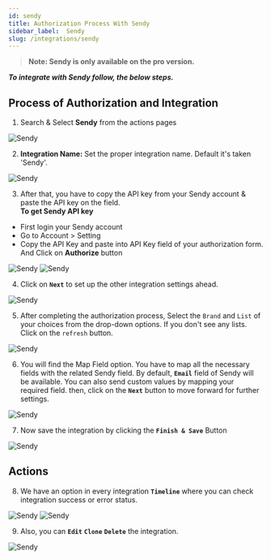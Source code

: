 ```yaml
---
id: sendy
title: Authorization Process With Sendy
sidebar_label:  Sendy
slug: /integrations/sendy
---
```


> **Note: Sendy is only available on the pro version.**

***To integrate with Sendy follow, the below steps.***


## Process of Authorization and Integration

1.	Search & Select **Sendy** from the actions pages
 <Image src="actions/sendy/search-and-select" alt="Sendy" w="1020" h="350" />

2. **Integration Name:** Set the proper integration name. Default it's taken 'Sendy'.
 <Image src="actions/sendy/default-integration-name" alt="Sendy" w="1020" h="350" />

3.	After that, you have to copy the API key from your Sendy account & paste the API key on the field.     
**To get Sendy API key**
-	First login your Sendy account
-	Go to Account > Setting 
-   Copy the API Key and paste into API Key field of your authorization form. And Click on **Authorize** button
 <Image src="actions/sendy/click-here" alt="Sendy" w="1020" h="350" />
 <Image src="actions/sendy/visit-api-console" alt="Sendy" w="1020" h="350" />


4. Click on **`Next`** to set up the other integration settings ahead.
 <Image src="actions/sendy/authorize-after" alt="Sendy" w="1020" h="350" />

5.	After completing the authorization process, Select the `Brand` and `List` of your choices from the drop-down options. If you don't see any lists. Click on the `refresh` button.
 <Image src="actions/sendy/select-brand-list" alt="Sendy" w="1020" h="350" />

6.	You will find the Map Field option. You have to map all the necessary fields with the related Sendy field. By default, **`Email`** field of Sendy will be available. You can also send custom values by mapping your required field. then, click on the **`Next`** button to move forward for further settings.

 <Image src="actions/sendy/sendy-field-map" alt="Sendy" w="1020" h="350" />

7. Now save the integration by clicking the **`Finish & Save`** Button

 <Image src="actions/sendy/finish-save" alt="Sendy" w="1020" h="350" />


## Actions 
8. We have an option in every integration **`Timeline`** where you can check integration success or error status.
 <Image src="actions/sendy/sendy-timeline" alt="Sendy" w="1020" h="350" />
 <Image src="actions/sendy/sendy-log" alt="Sendy" w="1020" h="350" />

9. Also, you can **`Edit`** **`Clone`** **`Delete`** the integration.

 <Image src="actions/sendy/sendy-option" alt="Sendy" w="1020" h="350" />


<Feedback/>